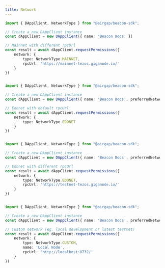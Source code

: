```yaml
---
title: Network
---
```



<RunnableCode>

<!-- embedme ../../build-examples/network-mainnet-with-url.beacon.ts -->

```ts
import { DAppClient, NetworkType } from "@airgap/beacon-sdk";

// Create a new DAppClient instance
const dAppClient = new DAppClient({ name: 'Beacon Docs' })

// Mainnet with different rpcUrl
const result = await dAppClient.requestPermissions({
    network: {
        type: NetworkType.MAINNET,
        rpcUrl: 'https://mainnet-tezos.giganode.io/'
    }
})
```

<!-- embedme ../../build-examples/network-mainnet-with-url.taquito.ts -->

```ts

```

</RunnableCode>

<RunnableCode>

<!-- embedme ../../build-examples/network-edonet.beacon.ts -->

```ts
import { DAppClient, NetworkType } from "@airgap/beacon-sdk";

// Create a new DAppClient instance
const dAppClient = new DAppClient({ name: 'Beacon Docs', preferredNetwork: NetworkType.EDONET })

// Edonet with default rpcUrl
const result = await dAppClient.requestPermissions({
    network: {
        type: NetworkType.EDONET
    }
})
```

<!-- embedme ../../build-examples/network-edonet.taquito.ts -->

```ts

```

</RunnableCode>

<RunnableCode>

<!-- embedme ../../build-examples/network-edonet-with-url.beacon.ts -->

```ts
import { DAppClient, NetworkType } from "@airgap/beacon-sdk";

// Create a new DAppClient instance
const dAppClient = new DAppClient({ name: 'Beacon Docs', preferredNetwork: NetworkType.EDONET })

// Edonet with different rpcUrl
const result = await dAppClient.requestPermissions({
    network: {
        type: NetworkType.EDONET,
        rpcUrl: 'https://testnet-tezos.giganode.io/'
    }
})
```

<!-- embedme ../../build-examples/network-edonet-with-url.taquito.ts -->

```ts

```

</RunnableCode>

<RunnableCode>

<!-- embedme ../../build-examples/network-custom-network.beacon.ts -->

```ts
import { DAppClient, NetworkType } from "@airgap/beacon-sdk";

// Create a new DAppClient instance
const dAppClient = new DAppClient({ name: 'Beacon Docs', preferredNetwork: NetworkType.CUSTOM })

// Custom network (eg. local development or latest testnet)
const result = await dAppClient.requestPermissions({
    network: {
        type: NetworkType.CUSTOM,
        name: 'Local Node',
        rpcUrl: 'http://localhost:8732/'
    }
})
```

<!-- embedme ../../build-examples/network-custom-network.taquito.ts -->

```ts

```

</RunnableCode>
